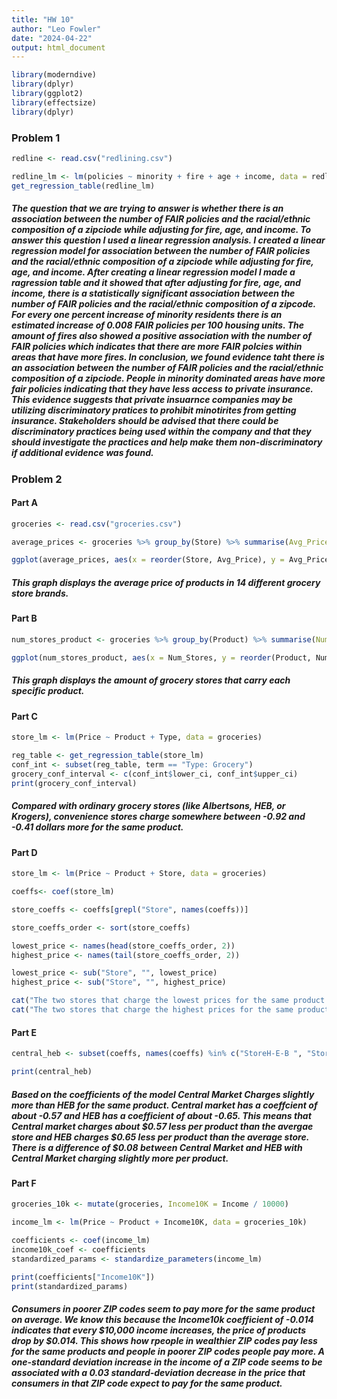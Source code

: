 ```yaml
---
title: "HW 10"
author: "Leo Fowler"
date: "2024-04-22"
output: html_document
---
```


```r
library(moderndive)
library(dplyr)
library(ggplot2)
library(effectsize)
library(dplyr)
```

### Problem 1

```r
redline <- read.csv("redlining.csv")

redline_lm <- lm(policies ~ minority + fire + age + income, data = redline)
get_regression_table(redline_lm)
```

##### The question that we are trying to answer is whether there is an association between the number of FAIR policies and the racial/ethnic composition of a zipciode while adjusting for fire, age, and income. To answer this question I used a linear regression analysis. I created a linear regression model for association between the number of FAIR policies and the racial/ethnic composition of a zipciode while adjusting for fire, age, and income. After creating a linear regression model I made a ragression table and it showed that after adjusting for fire, age, and income, there is a statistically significant association between the number of FAIR policies and the racial/ethnic composition of a zipcode. For every one percent increase of minority residents there is an estimated increase of 0.008 FAIR policies per 100 housing units. The amount of fires also showed a positive association with the number of FAIR policies which indicates that there are more FAIR polcies within areas that have more fires. In conclusion, we found evidence taht there is an association between the number of FAIR policies and the racial/ethnic composition of a zipciode. People in minority dominated areas have more fair policies indicating that they have less access to private insurance. This evidence suggests that private insuarnce companies may be utilizing discriminatory pratices to prohibit minotirites from getting insurance. Stakeholders should be advised that there could be discriminatory practices being used within the company and that they should investigate the practices and help make them non-discriminatory if additional evidence was found.

### Problem 2

#### Part A

```r
groceries <- read.csv("groceries.csv")

average_prices <- groceries %>% group_by(Store) %>% summarise(Avg_Price = mean(Price))

ggplot(average_prices, aes(x = reorder(Store, Avg_Price), y = Avg_Price)) + geom_bar(stat = "identity", fill = "blue") + labs(title = "Average Price of Products Across Different Stores", x = "Store", y = "Average Price ($)") + coord_flip() + theme_minimal()
```

##### This graph displays the average price of products in 14 different grocery store brands.

#### Part B

```r
num_stores_product <- groceries %>% group_by(Product) %>% summarise(Num_Stores = n_distinct(Store))

ggplot(num_stores_product, aes(x = Num_Stores, y = reorder(Product, Num_Stores))) + geom_bar(stat = "identity", fill = "lightblue") + labs(title = "Number of Stores Selling Each Product", x = "Number of Stores", y = "Product") + scale_x_continuous(breaks = seq(0, max(num_stores_product$Num_Stores), by = 1))
```

##### This graph displays the amount of grocery stores that carry each specific product.

#### Part C

```r
store_lm <- lm(Price ~ Product + Type, data = groceries)

reg_table <- get_regression_table(store_lm)
conf_int <- subset(reg_table, term == "Type: Grocery")
grocery_conf_interval <- c(conf_int$lower_ci, conf_int$upper_ci)
print(grocery_conf_interval)
```

##### Compared with ordinary grocery stores (like Albertsons, HEB, or Krogers), convenience stores charge somewhere between -0.92 and -0.41 dollars more for the same product.

#### Part D

```r
store_lm <- lm(Price ~ Product + Store, data = groceries)

coeffs<- coef(store_lm)

store_coeffs <- coeffs[grepl("Store", names(coeffs))]

store_coeffs_order <- sort(store_coeffs)

lowest_price <- names(head(store_coeffs_order, 2))
highest_price <- names(tail(store_coeffs_order, 2))

lowest_price <- sub("Store", "", lowest_price)
highest_price <- sub("Store", "", highest_price)

cat("The two stores that charge the lowest prices for the same product are:", paste(lowest_price, collapse = ", "), "\n")
cat("The two stores that charge the highest prices for the same product are:", paste(highest_price, collapse = ", "), "\n")
```

#### Part E

```r
central_heb <- subset(coeffs, names(coeffs) %in% c("StoreH-E-B ", "StoreCentral Market"))

print(central_heb)
```

##### Based on the coefficients of the model Central Market Charges slightly more than HEB for the same product. Central market has a coeffcient of about -0.57 and HEB has a coefficient of about -0.65. This means that Central market charges about $0.57 less per product than the avergae store and HEB charges $0.65 less per product than the average store. There is a difference of $0.08 between Central Market and HEB with Central Market charging slightly more per product.

#### Part F

```r
groceries_10k <- mutate(groceries, Income10K = Income / 10000)

income_lm <- lm(Price ~ Product + Income10K, data = groceries_10k)

coefficients <- coef(income_lm)
income10k_coef <- coefficients
standardized_params <- standardize_parameters(income_lm)

print(coefficients["Income10K"])
print(standardized_params)
```

##### Consumers in poorer ZIP codes seem to pay more for the same product on average. We know this because the Income10k coefficient of -0.014 indicates that every $10,000 income increases, the price of products drop by $0.014. This shows how rpeople in wealthier ZIP codes pay less for the same products and people in poorer ZIP codes people pay more. A one-standard deviation increase in the income of a ZIP code seems to be associated with a 0.03 standard-deviation decrease in the price that consumers in that ZIP code expect to pay for the same product.